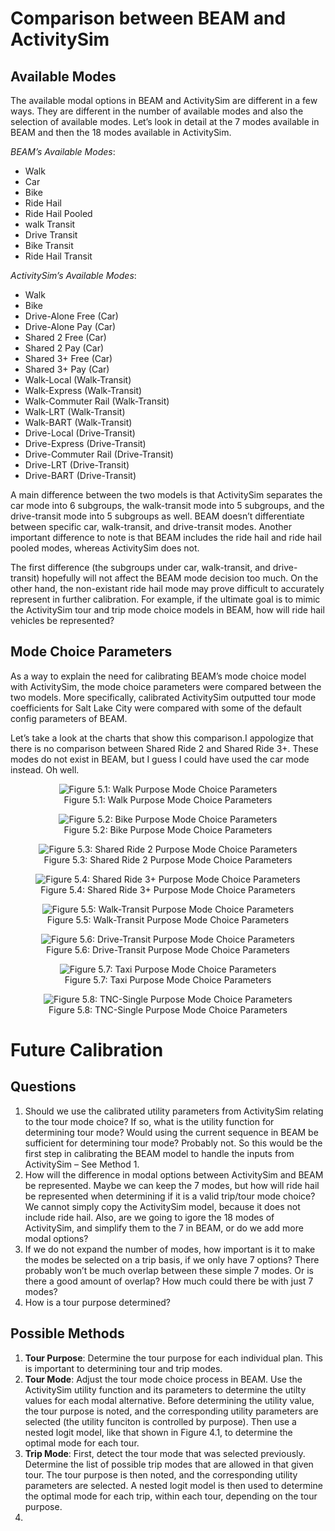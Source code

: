 # Comparison between BEAM and ActivitySim
## Available Modes
The available modal options in BEAM and ActivitySim are different in a few ways. They are different in the number of available modes and also the selection of available modes. Let's look in detail at the 7 modes available in BEAM and then the 18 modes available in ActivitySim.

*BEAM's Available Modes*:

  - Walk
  - Car
  - Bike
  - Ride Hail
  - Ride Hail Pooled
  - walk Transit
  - Drive Transit
  - Bike Transit
  - Ride Hail Transit
  
*ActivitySim's Available Modes*:

  - Walk
  - Bike
  - Drive-Alone Free (Car)
  - Drive-Alone Pay (Car)
  - Shared 2 Free (Car)
  - Shared 2 Pay (Car)
  - Shared 3+ Free (Car)
  - Shared 3+ Pay (Car)
  - Walk-Local (Walk-Transit)
  - Walk-Express (Walk-Transit)
  - Walk-Commuter Rail (Walk-Transit)
  - Walk-LRT (Walk-Transit)
  - Walk-BART (Walk-Transit)
  - Drive-Local (Drive-Transit)
  - Drive-Express (Drive-Transit)
  - Drive-Commuter Rail (Drive-Transit)
  - Drive-LRT (Drive-Transit)
  - Drive-BART (Drive-Transit)

A main difference between the two models is that ActivitySim separates the car mode into 6 subgroups, the walk-transit mode into 5 subgroups, and the drive-transit mode into 5 subgroups as well. BEAM doesn't differentiate between specific car, walk-transit, and drive-transit modes. Another important difference to note is that BEAM includes the ride hail and ride hail pooled modes, whereas ActivitySim does not. 

The first difference (the subgroups under car, walk-transit, and drive-transit) hopefully will not affect the BEAM mode decision too much. On the other hand, the non-existant ride hail mode may prove difficult to accurately represent in further calibration. For example, if the ultimate goal is to mimic the ActivitySim tour and trip mode choice models in BEAM, how will ride hail vehicles be represented?

## Mode Choice Parameters
As a way to explain the need for calibrating BEAM's mode choice model with ActivitySim, the mode choice parameters were compared between the two models. More specifically, calibrated ActivitySim outputted tour mode coefficients for Salt Lake City were compared with some of the default config parameters of BEAM. 

Let's take a look at the charts that show this comparison.I appologize that there is no comparison between Shared Ride 2 and Shared Ride 3+. These modes do not exist in BEAM, but I guess I could have used the car mode instead. Oh well.

<center>

  ![Figure 5.1: Walk Purpose Mode Choice Parameters](pics/walk.png)
  
</center>
<center>

  ![Figure 5.2: Bike Purpose Mode Choice Parameters](pics/bike.png)
  
</center>
<center>

  ![Figure 5.3: Shared Ride 2 Purpose Mode Choice Parameters](pics/sr2.png)
  
</center>
<center>

  ![Figure 5.4: Shared Ride 3+ Purpose Mode Choice Parameters](pics/sr3p.png)
  
</center>
<center>

  ![Figure 5.5: Walk-Transit Purpose Mode Choice Parameters](pics/walk_transit.png)
  
</center>
<center>

  ![Figure 5.6: Drive-Transit Purpose Mode Choice Parameters](pics/drive_transit.png)
  
</center>
<center>

  ![Figure 5.7: Taxi Purpose Mode Choice Parameters](pics/taxi.png)
  
</center>
<center>

  ![Figure 5.8: TNC-Single Purpose Mode Choice Parameters](pics/tnc_single.png)
  
</center>


# Future Calibration
## Questions

  1. Should we use the calibrated utility parameters from ActivitySim relating to the tour mode choice? If so, what is the utility function for determining tour mode? Would using the current sequence in BEAM be sufficient for determining tour mode? Probably not. So this would be the first step in calibrating the BEAM model to handle the inputs from ActivitySim -- See Method 1. 
  2. How will the difference in modal options between ActivitySim and BEAM be represented. Maybe we can keep the 7 modes, but how will ride hail be represented when determining if it is a valid trip/tour mode choice? We cannot simply copy the ActivitySim model, because it does not include ride hail. Also, are we going to igore the 18 modes of ActivitySim, and simplify them to the 7 in BEAM, or do we add more modal options?   
 3. If we do not expand the number of modes, how important is it to make the modes be selected on a trip basis, if we only have 7 options? There probably won't be much overlap between these simple 7 modes. Or is there a good amount of overlap? How much could there be with just 7 modes? 
  3. How is a tour purpose determined? 
  
  
## Possible Methods

  1. **Tour Purpose**: Determine the tour purpose for each individual plan. This is important to determining tour and trip modes. 
  2. **Tour Mode**: Adjust the tour mode choice process in BEAM. Use the ActivitySim utility function and its parameters to determine the utilty values for each modal alternative. Before determining the utility value, the tour purpose is noted, and the corresponding utility parameters are selected (the utility funciton is controlled by purpose). Then use a nested logit model, like that shown in Figure 4.1, to determine the optimal mode for each tour.
  3. **Trip Mode**: First, detect the tour mode that was selected previously. Determine the list of possible trip modes that are allowed in that given tour. The tour purpose is then noted, and the corresponding utility parameters are selected. A nested logit model is then used to determine the optimal mode for each trip, within each tour, depending on the tour purpose.
  4. 